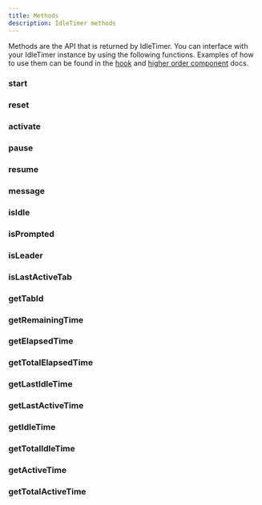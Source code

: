 ```yaml
---
title: Methods
description: IdleTimer methods
---
```


Methods are the API that is returned by IdleTimer. You can interface
with your IdleTimer instance by using the following functions. Examples of
how to use them can be found in the [hook](/docs/api/use-idle-timer)
and [higher order component](/docs/api/with-idle-timer) docs.

### start
<Property
  description='Resets the IdleTimer instance to its initial state and starts the timer. Returns a boolean denoting if the instance was started successfully.'
  type='() => boolean'
/>

### reset
<Property
  description='Resets the IdleTimer instance to its initial state. Returns a boolean denoting if the instance was reset successfully.'
  type='() => boolean'
/>

### activate
<Property
  description='Resets the IdleTimer instance to its initial state, restarting the timer, and emitting the `onActive` event if the user was idle or prompted. Returns a boolean denoting if the instance was activated successfully.'
  type='() => boolean'
/>

### pause
<Property
  description='Pauses the IdleTimer instance. When paused all events are unbound. Returns a boolean denoting if the instance was paused successfully.'
  type='() => boolean'
/>

### resume
<Property
  description='Resumes an IdleTimer instance from the time it was paused. When resumed, all events will be bound. Returns a boolean denoting if the instance was resumed successfully.'
  type='() => boolean'
/>

### message
<Property
  description='Broadcast an arbitrary message to all instances of IdleTimer. If crossTab is enabled, all tabs will receive the message and their `onMessage` callback will be emitted. If `emitOnSelf` is set to true, the callee instance will also emit its `onMessage` callback. Returns a boolean denoting if the message was sent successfully.'
  type='(data: MessageType, emitOnSelf?: boolean) => boolean'
/>

### isIdle
<Property
  description='Returns whether or not the user is idle.'
  type='() => boolean'
/>

### isPrompted
<Property
  description='Returns whether or not the prompt is active.'
  type='() => boolean'
/>

### isLeader
<Property
  description='Returns whether or not the current tab is the leader.'
  type='() => boolean'
/>

### isLastActiveTab
<Property
  description='Returns whether or not the current tab is the last active tab.'
  type='() => boolean'
/>

### getTabId
<Property
  description='Returns the current tabs id.'
  type='() => string'
/>

### getRemainingTime
<Property
  description='Returns the number of milliseconds until idle.'
  type='() => number'
/>

### getElapsedTime
<Property
  description='Returns the number of milliseconds since the hook was mounted.'
  type='() => number'
/>

### getTotalElapsedTime
<Property
  description='Returns the number of milliseconds since the hook last reset.'
  type='() => number'
/>

### getLastIdleTime
<Property
  description='Returns the last time the user was idle. Returns a Date instance that can be formatted.'
  type='() => Date | null'
/>

### getLastActiveTime
<Property
  description='Returns the last time the user was active. Returns a Date instance that can be formatted.'
  type='() => Date | null'
/>

### getIdleTime
<Property
  description='Returns the total time in milliseconds user has been idle since the last reset.'
  type='() => number'
/>

### getTotalIdleTime
<Property
  description='Returns the total time in milliseconds user has been idle since the component mounted.'
  type='() => number'
/>

### getActiveTime
<Property
  description='Returns the total time in milliseconds user has been active since the last reset.'
  type='() => number'
/>

### getTotalActiveTime
<Property
  description='Returns the total time in milliseconds user has been active since the component mounted.'
  type='() => number'
/>

